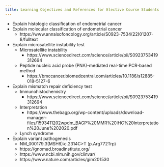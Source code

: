 ```yaml
---
title: Learning Objectives and References for Elective Course Students
---
```


-   Explain histologic classification of endometrial cancer
-   Explain molecular classification of endometrial cancer
    -   https://www.annalsofoncology.org/article/S0923-7534(22)01207-8/fulltext
-   Explain microsatellite instability test
    -   Microsatellite instability
        -   https://www.sciencedirect.com/science/article/pii/S0923753419312694
    -   Peptide nucleic acid probe (PNA)-mediated real-time PCR-based method
        -   https://bmccancer.biomedcentral.com/articles/10.1186/s12885-018-5127-6
-   Explain mismatch repair deficiency test
    -   Immunohistochemistry
        -   https://www.sciencedirect.com/science/article/pii/S0923753419312694
    -   Interpretation
        -   https://www.thebagp.org/wp-content/uploads/download-manager-files/1593411202wpdm_BAGP%20MMR%20IHC%20Interpretation%20June%202020.pdf
    -   Lynch syndrome
-   Explain variant pathogenesis
    -   NM_000179.3(MSH6):c.2314C\>T (p.Arg772Trp)
    -   https://gnomad.broadinstitute.org/
    -   https://www.ncbi.nlm.nih.gov/clinvar/
    -   https://www.nature.com/articles/gim201530
